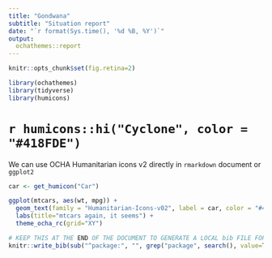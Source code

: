 ```yaml
---
title: "Gondwana"
subtitle: "Situation report"
date: "`r format(Sys.time(), '%d %B, %Y')`"
output:
  ochathemes::report
---
```


```r
knitr::opts_chunk$set(fig.retina=2)
```

```r
library(ochathemes)
library(tidyverse)
library(humicons)
```

# `r humicons::hi("Cyclone", color = "#418FDE")`

We can use OCHA Humanitarian icons v2 directly in `rmarkdown` document or `ggplot2`

```r
car <- get_humicon("Car")

ggplot(mtcars, aes(wt, mpg)) +
  geom_text(family = "Humanitarian-Icons-v02", label = car, color = "#418FDE") +
  labs(title="mtcars again, it seems") +
  theme_ocha_rc(grid="XY")

```

```r
# KEEP THIS AT THE END OF THE DOCUMENT TO GENERATE A LOCAL bib FILE FOR PKGS USED
knitr::write_bib(sub("^package:", "", grep("package", search(), value=TRUE)), file='skeleton.bib')
```
